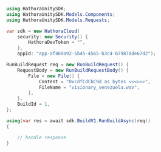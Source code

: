 ```csharp RunBuild.cs
using HathoraUnitySDK;
using HathoraUnitySDK.Models.Components;
using HathoraUnitySDK.Models.Requests;

var sdk = new HathoraCloud(
    security: new Security() {
        HathoraDevToken = "",
    },
    appId: "app-af469a92-5b45-4565-b3c4-b79878de67d2");

RunBuildRequest req = new RunBuildRequest() {
    RequestBody = new RunBuildRequestBody() {
        File = new File() {
            Content = "0xcdfCdCbC9d as bytes <<<>>>",
            FileName = "visionary_venezuela.wav",
        },
    },
    BuildId = 1,
};

using(var res = await sdk.BuildV1.RunBuildAsync(req))
{

    // handle response
}
```
